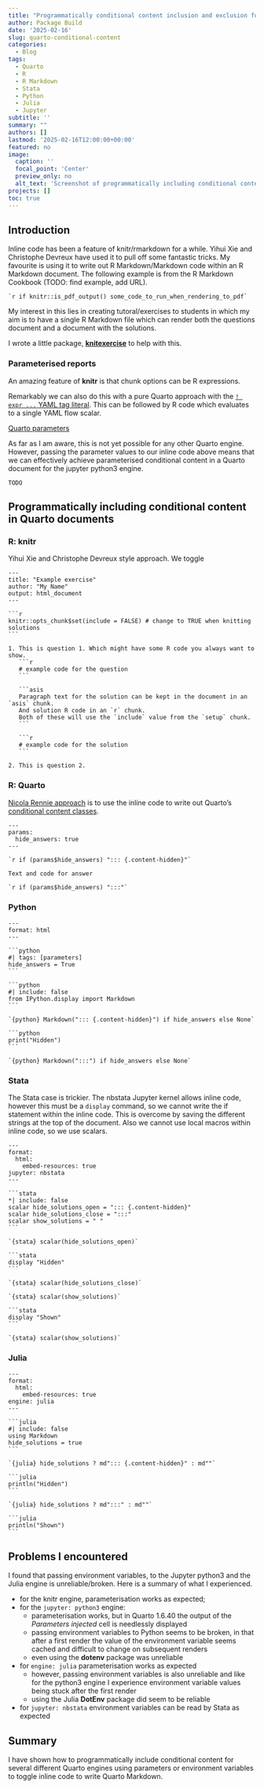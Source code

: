 ```yaml
---
title: "Programmatically conditional content inclusion and exclusion for Quarto documents using any language allowing inline code"
author: Package Build
date: '2025-02-16'
slug: quarto-conditional-content
categories:
  - Blog
tags:
  - Quarto
  - R
  - R Markdown
  - Stata
  - Python
  - Julia
  - Jupyter
subtitle: ''
summary: ""
authors: []
lastmod: '2025-02-16T12:00:00+00:00'
featured: no
image:
  caption: ''
  focal_point: 'Center'
  preview_only: no
  alt_text: 'Screenshot of programmatically including conditional content in a Quarto document using the Jupyter python3 engine.'
projects: []
toc: true
---
```


## Introduction

Inline code has been a feature of knitr/rmarkdown for a while. Yihui Xie and Christophe Devreux have used it to pull off some fantastic tricks. My favourite is using it to write out R Markdown/Markdown code within an R Markdown document. The following example is from the R Markdown Cookbook (TODO: find example, add URL).

````verbatim
`r if knitr::is_pdf_output() some_code_to_run_when_rendering_to_pdf`
````

My interest in this lies in creating tutoral/exercises to students in which my aim is to have a single R Markdown file which can render both the questions document and a document with the solutions.

I wrote a little package, [**knitexercise**](https://remlapmot.github.io/knitexercise/) to help with this.

### Parameterised reports

An amazing feature of **knitr** is that chunk options can be R expressions.

Remarkably we can also do this with a pure Quarto approach with the [`! expr ...` YAML tag literal](https://quarto.org/docs/tools/rstudio.html#knitr-engine). This can be followed by R code which evaluates to a single YAML flow scalar.

[Quarto parameters](https://quarto.org/docs/computations/parameters.html)

As far as I am aware, this is not yet possible for any other Quarto engine. However, passing the parameter values to our inline code above means that we can effectively achieve parameterised conditional content in a Quarto document for the jupyter python3 engine.

````verbatim
TODO
```` 

## Programmatically including conditional content in Quarto documents

### R: knitr

Yihui Xie and Christophe Devreux style approach. We toggle

````verbatim
---
title: "Example exercise"
author: "My Name"
output: html_document
---

```r
knitr::opts_chunk$set(include = FALSE) # change to TRUE when knitting solutions
```

1. This is question 1. Which might have some R code you always want to show.
   ```r
   # example code for the question
   ```

   ```asis
   Paragraph text for the solution can be kept in the document in an `asis` chunk.
   And solution R code in an `r` chunk.
   Both of these will use the `include` value from the `setup` chunk.
   ```
    
   ```r
   # example code for the solution
   ```

2. This is question 2.
````

### R: Quarto

[Nicola Rennie approach](https://nrennie.rbind.io/blog/r-tutorial-worksheets-quarto/) is to use the inline code to write out Quarto's [conditional content classes](https://quarto.org/docs/authoring/conditional.html).

````verbatim
---
params: 
  hide_answers: true
---

`r if (params$hide_answers) "::: {.content-hidden}"`

Text and code for answer

`r if (params$hide_answers) ":::"`
````

### Python

````verbatim
---
format: html
---

```python
#| tags: [parameters]
hide_answers = True
```

```python
#| include: false
from IPython.display import Markdown
```

`{python} Markdown("::: {.content-hidden}") if hide_answers else None`

```python
print("Hidden")
```

`{python} Markdown(":::") if hide_answers else None`
````

### Stata

The Stata case is trickier. The nbstata Jupyter kernel allows inline code, however this must be a `display` command, so we cannot write the if statement within the inline code. This is overcome by saving the different strings at the top of the document. Also we cannot use local macros within inline code, so we use scalars.

````verbatim
---
format:
  html:
    embed-resources: true
jupyter: nbstata
---

```stata
*| include: false
scalar hide_solutions_open = "::: {.content-hidden}"
scalar hide_solutions_close = ":::"
scalar show_solutions = " "
```

`{stata} scalar(hide_solutions_open)`

```stata
display "Hidden"
```

`{stata} scalar(hide_solutions_close)`

`{stata} scalar(show_solutions)`

```stata
display "Shown"
```

`{stata} scalar(show_solutions)`
````

### Julia

````verbatim
---
format:
  html:
    embed-resources: true
engine: julia
---

```julia
#| include: false
using Markdown
hide_solutions = true
```

`{julia} hide_solutions ? md"::: {.content-hidden}" : md""`

```julia
println("Hidden")
```

`{julia} hide_solutions ? md":::" : md""`

```julia
println("Shown")
```
````

## Problems I encountered

I found that passing environment variables, to the Jupyter python3 and the Julia engine is unreliable/broken. Here is a summary of what I experienced.

* for the knitr engine, parameterisation works as expected;
* for the `jupyter: python3` engine:
  * parameterisation works, but in Quarto 1.6.40 the output of the _Parameters injected_ cell is needlessly displayed
  * passing environment variables to Python seems to be broken, in that after a first render the value of the environment variable seems cached and difficult to change on subsequent renders
  * even using the **dotenv** package was unreliable
* for `engine: julia` parameterisation works as expected
  * however, passing environment variables is also unreliable and like for the python3 engine I experience environment variable values being stuck after the first render
  * using the Julia **DotEnv** package did seem to be reliable
* for `jupyter: nbstata` environment variables can be read by Stata as expected

## Summary

I have shown how to programmatically include conditional content for several different Quarto engines using parameters or environment variables to toggle inline code to write Quarto Markdown.
